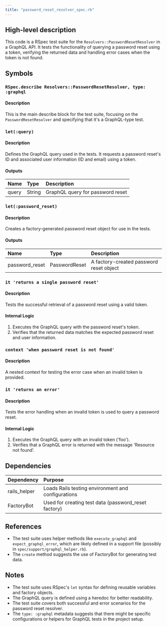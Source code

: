 ```yaml
---
title: "password_reset_resolver_spec.rb"
---
```


## High-level description
This code is a RSpec test suite for the `Resolvers::PasswordResetResolver` in a GraphQL API. It tests the functionality of querying a password reset using a token, verifying the returned data and handling error cases when the token is not found.

## Symbols

### `RSpec.describe Resolvers::PasswordResetResolver, type: :graphql`
#### Description
This is the main describe block for the test suite, focusing on the `PasswordResetResolver` and specifying that it's a GraphQL-type test.

### `let(:query)`
#### Description
Defines the GraphQL query used in the tests. It requests a password reset's ID and associated user information (ID and email) using a token.

#### Outputs
| Name | Type | Description |
|:-----|:-----|:------------|
| query | String | GraphQL query for password reset |

### `let(:password_reset)`
#### Description
Creates a factory-generated password reset object for use in the tests.

#### Outputs
| Name | Type | Description |
|:-----|:-----|:------------|
| password_reset | PasswordReset | A factory-created password reset object |

### `it 'returns a single password reset'`
#### Description
Tests the successful retrieval of a password reset using a valid token.

#### Internal Logic
1. Executes the GraphQL query with the password reset's token.
2. Verifies that the returned data matches the expected password reset and user information.

### `context 'when password reset is not found'`
#### Description
A nested context for testing the error case when an invalid token is provided.

### `it 'returns an error'`
#### Description
Tests the error handling when an invalid token is used to query a password reset.

#### Internal Logic
1. Executes the GraphQL query with an invalid token ('foo').
2. Verifies that a GraphQL error is returned with the message 'Resource not found'.

## Dependencies
| Dependency | Purpose |
|:-----------|:--------|
| rails_helper | Loads Rails testing environment and configurations |
| FactoryBot | Used for creating test data (password_reset factory) |

## References
- The test suite uses helper methods like `execute_graphql` and `expect_graphql_error`, which are likely defined in a support file (possibly in `spec/support/graphql_helper.rb`).
- The `create` method suggests the use of FactoryBot for generating test data.

## Notes
- The test suite uses RSpec's `let` syntax for defining reusable variables and factory objects.
- The GraphQL query is defined using a heredoc for better readability.
- The test suite covers both successful and error scenarios for the password reset resolver.
- The `type: :graphql` metadata suggests that there might be specific configurations or helpers for GraphQL tests in the project setup.